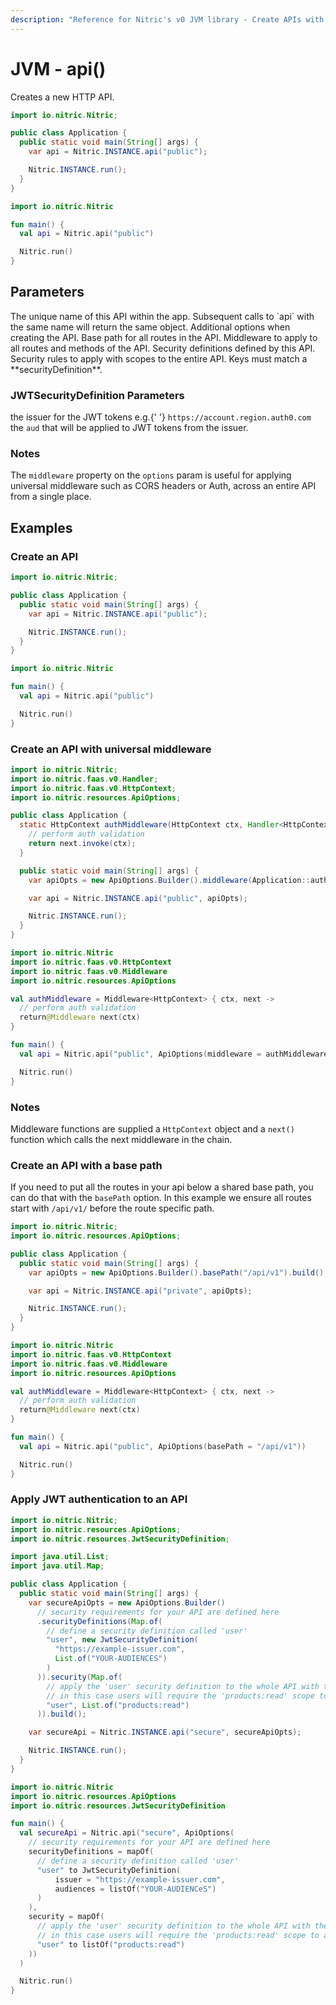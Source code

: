 ```yaml
---
description: "Reference for Nitric's v0 JVM library - Create APIs with the Nitric JVM SDK"
---
```


# JVM - api()

Creates a new HTTP API.

<Tabs syncKey="jvm-lang">

<TabItem label="Java">

```java
import io.nitric.Nitric;

public class Application {
  public static void main(String[] args) {
    var api = Nitric.INSTANCE.api("public");

    Nitric.INSTANCE.run();
  }
}
```

</TabItem>

<TabItem label="Kotlin">

```kotlin
import io.nitric.Nitric

fun main() {
  val api = Nitric.api("public")

  Nitric.run()
}
```

</TabItem>

</Tabs>

## Parameters

<Properties>
  <Property name="name" required type="string">
    The unique name of this API within the app. Subsequent calls to `api` with
    the same name will return the same object.
  </Property>
  <Property name="options" type="ApiOptions">
    Additional options when creating the API.
    <Properties nested>
      <Property name="basePath" type="String">
        Base path for all routes in the API.
      </Property>
      <Property name="middleware" type="HttpMiddleware or List<HttpMiddleware>">
        Middleware to apply to all routes and methods of the API.
      </Property>
      <Property
        name="securityDefinitions"
        type="Map<String, SecurityDefinition>"
      >
        Security definitions defined by this API.
      </Property>
      <Property name="security" type="Map<String, List<String>>">
        Security rules to apply with scopes to the entire API. Keys must match a
        **securityDefinition**.
      </Property>
    </Properties>
  </Property>
</Properties>

### JWTSecurityDefinition Parameters

<Properties>
  <Property name="issuer" required type="String">
    the issuer for the JWT tokens e.g.{' '}
    <code>https://account.region.auth0.com</code>
  </Property>
  <Property name="audiences" required type="List<String>">
    the <code>aud</code> that will be applied to JWT tokens from the issuer.
  </Property>
</Properties>

### Notes

The `middleware` property on the `options` param is useful for applying universal middleware such as CORS headers or Auth, across an entire API from a single place.

## Examples

### Create an API

<Tabs syncKey="jvm-lang">

<TabItem label="Java">

```java
import io.nitric.Nitric;

public class Application {
  public static void main(String[] args) {
    var api = Nitric.INSTANCE.api("public");

    Nitric.INSTANCE.run();
  }
}
```

</TabItem>

<TabItem label="Kotlin">

```kotlin
import io.nitric.Nitric

fun main() {
  val api = Nitric.api("public")

  Nitric.run()
}
```

</TabItem>

</Tabs>

### Create an API with universal middleware

<Tabs syncKey="jvm-lang">

<TabItem label="Java">

```java
import io.nitric.Nitric;
import io.nitric.faas.v0.Handler;
import io.nitric.faas.v0.HttpContext;
import io.nitric.resources.ApiOptions;

public class Application {
  static HttpContext authMiddleware(HttpContext ctx, Handler<HttpContext> next) {
    // perform auth validation
    return next.invoke(ctx);
  }

  public static void main(String[] args) {
    var apiOpts = new ApiOptions.Builder().middleware(Application::authMiddleware).build();

    var api = Nitric.INSTANCE.api("public", apiOpts);

    Nitric.INSTANCE.run();
  }
}
```

</TabItem>

<TabItem label="Kotlin">

```kotlin
import io.nitric.Nitric
import io.nitric.faas.v0.HttpContext
import io.nitric.faas.v0.Middleware
import io.nitric.resources.ApiOptions

val authMiddleware = Middleware<HttpContext> { ctx, next ->
  // perform auth validation
  return@Middleware next(ctx)
}

fun main() {
  val api = Nitric.api("public", ApiOptions(middleware = authMiddleware))

  Nitric.run()
}
```

</TabItem>

</Tabs>

### Notes

Middleware functions are supplied a `HttpContext` object and a `next()` function which calls the next middleware in the chain.

### Create an API with a base path

If you need to put all the routes in your api below a shared base path, you can do that with the `basePath` option. In this example we ensure all routes start with `/api/v1/` before the route specific path.

<Tabs syncKey="jvm-lang">

<TabItem label="Java">

```java
import io.nitric.Nitric;
import io.nitric.resources.ApiOptions;

public class Application {
  public static void main(String[] args) {
    var apiOpts = new ApiOptions.Builder().basePath("/api/v1").build();

    var api = Nitric.INSTANCE.api("private", apiOpts);

    Nitric.INSTANCE.run();
  }
}
```

</TabItem>

<TabItem label="Kotlin">

```kotlin
import io.nitric.Nitric
import io.nitric.faas.v0.HttpContext
import io.nitric.faas.v0.Middleware
import io.nitric.resources.ApiOptions

val authMiddleware = Middleware<HttpContext> { ctx, next ->
  // perform auth validation
  return@Middleware next(ctx)
}

fun main() {
  val api = Nitric.api("public", ApiOptions(basePath = "/api/v1"))

  Nitric.run()
}
```

</TabItem>

</Tabs>

### Apply JWT authentication to an API

<Tabs syncKey="jvm-lang">

<TabItem label="Java">

```java
import io.nitric.Nitric;
import io.nitric.resources.ApiOptions;
import io.nitric.resources.JwtSecurityDefinition;

import java.util.List;
import java.util.Map;

public class Application {
  public static void main(String[] args) {
    var secureApiOpts = new ApiOptions.Builder()
      // security requirements for your API are defined here
      .securityDefinitions(Map.of(
        // define a security definition called 'user'
        "user", new JwtSecurityDefinition(
          "https://example-issuer.com",
          List.of("YOUR-AUDIENCES")
        )
      )).security(Map.of(
        // apply the 'user' security definition to the whole API with the scopes required.
        // in this case users will require the 'products:read' scope to access the API
        "user", List.of("products:read")
      )).build();

    var secureApi = Nitric.INSTANCE.api("secure", secureApiOpts);

    Nitric.INSTANCE.run();
  }
}
```

</TabItem>

<TabItem label="Kotlin">

```kotlin
import io.nitric.Nitric
import io.nitric.resources.ApiOptions
import io.nitric.resources.JwtSecurityDefinition

fun main() {
  val secureApi = Nitric.api("secure", ApiOptions(
    // security requirements for your API are defined here
    securityDefinitions = mapOf(
      // define a security definition called 'user'
      "user" to JwtSecurityDefinition(
          issuer = "https://example-issuer.com",
          audiences = listOf("YOUR-AUDIENCeS")
      )
    ),
    security = mapOf(
      // apply the 'user' security definition to the whole API with the scopes required.
      // in this case users will require the 'products:read' scope to access the API
      "user" to listOf("products:read")
    ))
  )

  Nitric.run()
}
```

</TabItem>

</Tabs>
